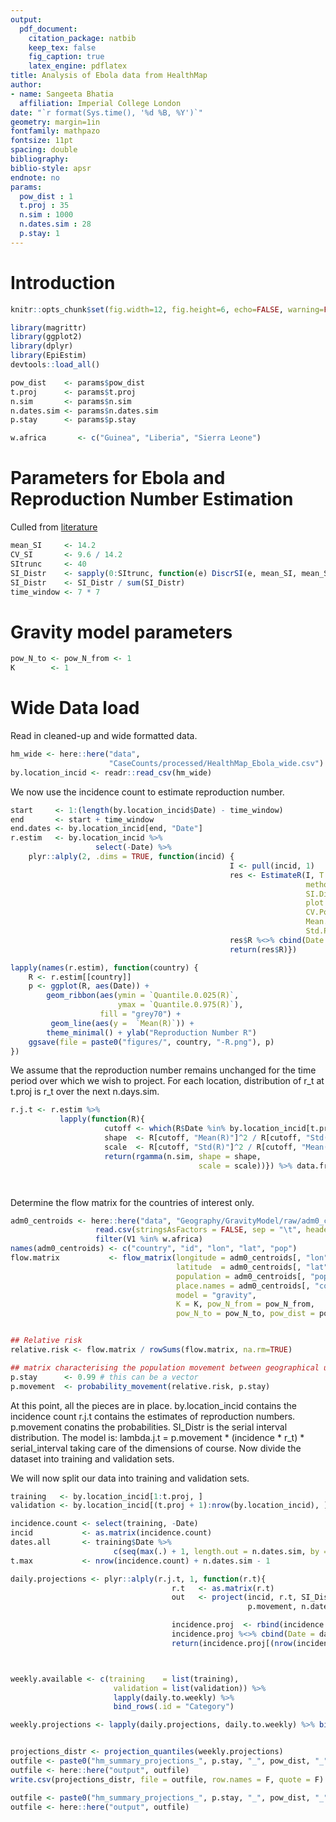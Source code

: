 ```yaml
---
output: 
  pdf_document:
    citation_package: natbib
    keep_tex: false
    fig_caption: true
    latex_engine: pdflatex
title: Analysis of Ebola data from HealthMap
author:
- name: Sangeeta Bhatia
  affiliation: Imperial College London
date: "`r format(Sys.time(), '%d %B, %Y')`"
geometry: margin=1in
fontfamily: mathpazo
fontsize: 11pt
spacing: double
bibliography: 
biblio-style: apsr
endnote: no
params:
  pow_dist : 1
  t.proj : 35
  n.sim : 1000
  n.dates.sim : 28
  p.stay: 1
---
```


# Introduction

```r
knitr::opts_chunk$set(fig.width=12, fig.height=6, echo=FALSE, warning=FALSE, message=FALSE, fig.path = "figures/")

```


```r
library(magrittr)
library(ggplot2)
library(dplyr)
library(EpiEstim)
devtools::load_all()

pow_dist    <- params$pow_dist
t.proj      <- params$t.proj
n.sim       <- params$n.sim
n.dates.sim <- params$n.dates.sim
p.stay      <- params$p.stay

```

```r

w.africa       <- c("Guinea", "Liberia", "Sierra Leone")

```
# Parameters for Ebola and Reproduction Number Estimation

Culled from [literature](http://www.nejm.org/doi/suppl/10.1056/NEJMc1414992/suppl_file/nejmc1414992_appendix.pdf)


```r

mean_SI     <- 14.2
CV_SI       <- 9.6 / 14.2
SItrunc     <- 40
SI_Distr    <- sapply(0:SItrunc, function(e) DiscrSI(e, mean_SI, mean_SI * CV_SI))
SI_Distr    <- SI_Distr / sum(SI_Distr)
time_window <- 7 * 7

```

# Gravity model parameters

```r

pow_N_to <- pow_N_from <- 1
K        <- 1

```

# Wide Data load

Read in cleaned-up and wide formatted data. 

```r
hm_wide <- here::here("data",
                      "CaseCounts/processed/HealthMap_Ebola_wide.csv")
by.location_incid <- readr::read_csv(hm_wide)

```
We now use the incidence count to estimate reproduction number.

```r

start     <- 1:(length(by.location_incid$Date) - time_window)
end       <- start + time_window
end.dates <- by.location_incid[end, "Date"]
r.estim   <- by.location_incid %>%
                   select(-Date) %>%
    plyr::alply(2, .dims = TRUE, function(incid) {
                                                 I <- pull(incid, 1)
                                                 res <- EstimateR(I, T.Start = start , T.End = end,
                                                                  method = "NonParametricSI",
                                                                  SI.Distr = SI_Distr,
                                                                  plot = FALSE ,
                                                                  CV.Posterior = 1 ,
                                                                  Mean.Prior = 1 ,
                                                                  Std.Prior = 0.5)
                                                 res$R %<>% cbind(Date = end.dates)
                                                 return(res$R)})

```

```r

lapply(names(r.estim), function(country) {
    R <- r.estim[[country]]
    p <- ggplot(R, aes(Date)) +
        geom_ribbon(aes(ymin = `Quantile.0.025(R)`,
                        ymax = `Quantile.0.975(R)`),
                    fill = "grey70") +
         geom_line(aes(y =  `Mean(R)`)) +
        theme_minimal() + ylab("Reproduction Number R")
    ggsave(file = paste0("figures/", country, "-R.png"), p)
})

```
We assume that the reproduction number remains unchanged for the time
period over which we wish to project. For each location, distribution of
r_t at t.proj is r_t over the next n.days.sim.


```r

r.j.t <- r.estim %>%
           lapply(function(R){
                     cutoff <- which(R$Date %in% by.location_incid[t.proj, "Date"])
                     shape  <- R[cutoff, "Mean(R)"]^2 / R[cutoff, "Std(R)"]^2
                     scale  <- R[cutoff, "Std(R)"]^2 / R[cutoff, "Mean(R)"]
                     return(rgamma(n.sim, shape = shape,
                                          scale = scale))}) %>% data.frame




```

Determine the flow matrix for the countries of interest only.

```r


adm0_centroids <- here::here("data", "Geography/GravityModel/raw/adm0_centroids.tsv") %>%
                   read.csv(stringsAsFactors = FALSE, sep = "\t", header = FALSE) %>%
                   filter(V1 %in% w.africa)
names(adm0_centroids) <- c("country", "id", "lon", "lat", "pop")
flow.matrix           <- flow_matrix(longitude = adm0_centroids[, "lon"],
                                     latitude  = adm0_centroids[, "lat"],
                                     population = adm0_centroids[, "pop"],
                                     place.names = adm0_centroids[, "country"],
                                     model = "gravity",
                                     K = K, pow_N_from = pow_N_from,
                                     pow_N_to = pow_N_to, pow_dist = pow_dist)


## Relative risk
relative.risk <- flow.matrix / rowSums(flow.matrix, na.rm=TRUE)

## matrix characterising the population movement between geographical units
p.stay      <- 0.99 # this can be a vector
p.movement  <- probability_movement(relative.risk, p.stay)

```


At this point, all the pieces are in place. by.location_incid contains the incidence count
r.j.t contains the estimates of reproduction numbers.
p.movement conatins the probabilities.
SI_Distr is the serial interval distribution.
The model is: lambda.j.t = p.movement * (incidence * r_t) * serial_interval
taking care of the dimensions of course. Now divide the dataset into
training and validation sets.

We will now split our data into training and validation sets.

```r

training   <- by.location_incid[1:t.proj, ]
validation <- by.location_incid[(t.proj + 1):nrow(by.location_incid), ]

```

```r

incidence.count <- select(training, -Date)
incid           <- as.matrix(incidence.count)
dates.all       <- training$Date %>%
                       c(seq(max(.) + 1, length.out = n.dates.sim, by = 1))
t.max           <- nrow(incidence.count) + n.dates.sim - 1

daily.projections <- plyr::alply(r.j.t, 1, function(r.t){
                                    r.t   <- as.matrix(r.t)
                                    out   <- project(incid, r.t, SI_Distr,
                                                     p.movement, n.dates.sim)

                                    incidence.proj  <- rbind(incidence.count, out)
                                    incidence.proj %<>% cbind(Date = dates.all)
                                    return(incidence.proj[(nrow(incidence.count) + 1):t.max, ])})




```


```r

weekly.available <- c(training    = list(training),
                       validation = list(validation)) %>%
                       lapply(daily.to.weekly) %>%
                       bind_rows(.id = "Category")

weekly.projections <- lapply(daily.projections, daily.to.weekly) %>% bind_rows(.)


projections_distr <- projection_quantiles(weekly.projections)
outfile <- paste0("hm_summary_projections_", p.stay, "_", pow_dist, "_", t.proj, ".csv")
outfile <- here::here("output", outfile)
write.csv(projections_distr, file = outfile, row.names = F, quote = F)

outfile <- paste0("hm_summary_projections_", p.stay, "_", pow_dist, "_", t.proj, ".png")
outfile <- here::here("output", outfile)


```
